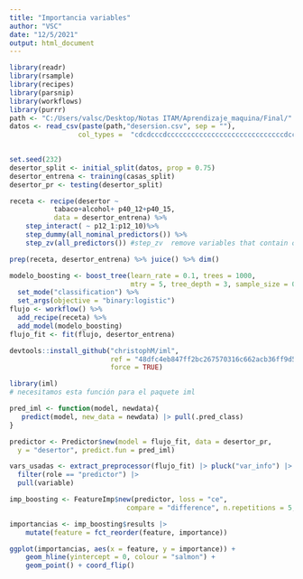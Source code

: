 ---
title: "Importancia variables"
author: "VSC"
date: "12/5/2021"
output: html_document
---

```{r}

library(readr)
library(rsample)
library(recipes)
library(parsnip)
library(workflows)
library(purrr)
path <- "C:/Users/valsc/Desktop/Notas ITAM/Aprendizaje_maquina/Final/"
datos <- read_csv(paste(path,"desersion.csv", sep = ""),
                 col_types =  "cdcdcccdcccccccccccccccccccccccccccccdcccccccccccccccccccccccccc")
                   
```


```{r, fig.height=10, fig.width = 10}
set.seed(232)
desertor_split <- initial_split(datos, prop = 0.75)
desertor_entrena <- training(casas_split)
desertor_pr <- testing(desertor_split)

receta <- recipe(desertor ~ 
           tabaco+alcohol+ p40_12+p40_15,
           data = desertor_entrena) %>% 
    step_interact( ~ p12_1:p12_10)%>%
    step_dummy(all_nominal_predictors()) %>%
    step_zv(all_predictors()) #step_zv  remove variables that contain only a single value.
```



```{r}
prep(receta, desertor_entrena) %>% juice() %>% dim()
```

```{r}

modelo_boosting <- boost_tree(learn_rate = 0.1, trees = 1000, 
                              mtry = 5, tree_depth = 3, sample_size = 0.8) %>%
  set_mode("classification") %>% 
  set_args(objective = "binary:logistic")
flujo <- workflow() %>% 
  add_recipe(receta) %>% 
  add_model(modelo_boosting)
flujo_fit <- fit(flujo, desertor_entrena)


```


```{r, message=FALSE, include=FALSE, warning=FALSE}
devtools::install_github("christophM/iml", 
                         ref = "48dfc4eb847ff2bc267570316c662acb36ff9d52",
                         force = TRUE)
```

```{r, message = FALSE}
library(iml)
# necesitamos esta función para el paquete iml

pred_iml <- function(model, newdata){
   predict(model, new_data = newdata) |> pull(.pred_class)
}

predictor <- Predictor$new(model = flujo_fit, data = desertor_pr, 
  y = "desertor", predict.fun = pred_iml)


```

```{r, fig.width =6, fig.height= 8}
vars_usadas <- extract_preprocessor(flujo_fit) |> pluck("var_info") |>
  filter(role == "predictor") |> 
  pull(variable)

imp_boosting <- FeatureImp$new(predictor, loss = "ce",  
                             compare = "difference", n.repetitions = 5, features = vars_usadas)

importancias <- imp_boosting$results |> 
    mutate(feature = fct_reorder(feature, importance))

ggplot(importancias, aes(x = feature, y = importance)) +
    geom_hline(yintercept = 0, colour = "salmon") +
    geom_point() + coord_flip()


```


